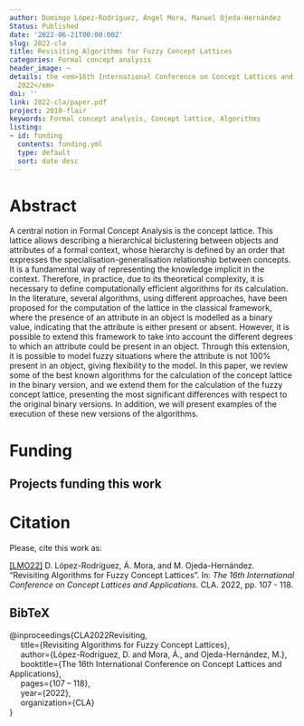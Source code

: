 ```yaml
---
author: Domingo López-Rodríguez, Ángel Mora, Manuel Ojeda-Hernández
Status: Published
date: '2022-06-21T00:00:00Z'
slug: 2022-cla
title: Revisiting Algorithms for Fuzzy Concept Lattices
categories: Formal concept analysis
header_image: ~
details: the <em>16th International Conference on Concept Lattices and Applications
  2022</em>
doi: ''
link: 2022-cla/paper.pdf
project: 2019-flair
keywords: Formal concept analysis, Concept lattice, Algorithms
listing:
- id: funding
  contents: funding.yml
  type: default
  sort: date desc
---
```



# Abstract


A central notion in Formal Concept Analysis is the concept lattice. This lattice allows describing a hierarchical biclustering between objects and attributes of a formal context, whose hierarchy is defined by an order that expresses the specialisation-generalisation relationship between concepts. It is a fundamental way of representing the knowledge implicit in the context. Therefore, in practice, due to its theoretical complexity, it is necessary to define computationally efficient algorithms for its calculation. In the literature, several algorithms, using different approaches, have been proposed for the computation of the lattice in the classical framework, where the presence of an attribute in an object is modelled as a binary value, indicating that the attribute is either present or absent. However, it is possible to extend this framework to take into account the different degrees to which an attribute could be present in an object. Through this extension, it is possible to model fuzzy situations where the attribute is not 100% present in an object, giving flexibility to the model. In this paper, we review some of the best known algorithms for the calculation of the concept lattice in the binary version, and we extend them for the calculation of the fuzzy concept lattice, presenting the most significant differences with respect to the original binary versions. In addition, we will present examples of the execution of these new versions of the algorithms.




# Funding
::: {.callout-note appearance='minimal' collapse=false}
## Projects funding this work

:::{#funding}
:::
:::




# Citation
Please, cite this work as:


<a name=bib-CLA2022Revisiting></a>[[LMO22]](#cite-CLA2022Revisiting) D. López-Rodríguez, Á. Mora, and M. Ojeda-Hernández. “Revisiting Algorithms for Fuzzy Concept Lattices”. In: _The 16th International Conference on Concept Lattices and Applications_. CLA. 2022, pp. 107 - 118.

::: {.callout-note appearance="minimal" collapse=true}

## BibTeX

@inproceedings{CLA2022Revisiting,<br>&nbsp;&nbsp;&nbsp;&nbsp;  title={Revisiting Algorithms for Fuzzy Concept Lattices},<br>&nbsp;&nbsp;&nbsp;&nbsp;  author={López-Rodríguez, D. and Mora, Á., and Ojeda-Hernández, M.},<br>&nbsp;&nbsp;&nbsp;&nbsp;  booktitle={The 16th International Conference on Concept Lattices and Applications},<br>&nbsp;&nbsp;&nbsp;&nbsp;  pages={107 -- 118},<br>&nbsp;&nbsp;&nbsp;&nbsp;  year={2022},<br>&nbsp;&nbsp;&nbsp;&nbsp;  organization={CLA}<br>}

:::


